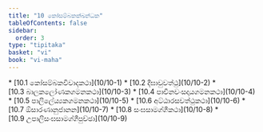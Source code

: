 ```yaml
---
title: "10 කෝසම්බකක්ඛන්ධක"
tableOfContents: false
sidebar:
  order: 3
type: "tipitaka"
basket: "vi"
book: "vi-maha"
---
```



<DynamicBreadcrumb />



<TableOfContents book="vi-maha" section="10">
* [10.1 කෝසම්බකවිවාදකථා](10/10-1)
* [10.2 දීඝාවුවත්ථු](10/10-2)
* [10.3 බාලකලෝණකගමනකථා](10/10-3)
* [10.4 පාචීනවංසදායගමනකථා](10/10-4)
* [10.5 පාලිලේය්‍යකගමනකථා](10/10-5)
* [10.6 අට්ඨාරසවත්ථුකථා](10/10-6)
* [10.7 ඕසාරණානුජානන](10/10-7)
* [10.8 සංඝසාමග්ගීකථා](10/10-8)
* [10.9 උපාලිසංඝසාමග්ගීපුච්ඡා](10/10-9)
</TableOfContents>